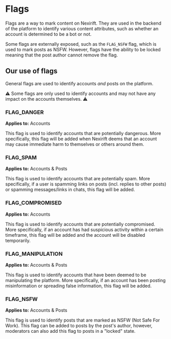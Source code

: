
# Flags

<BadgeWrapper selected="Instance Variation" />

Flags are a way to mark content on Nexirift. They are used in the backend of the platform to identify various content attributes, such as whether an account is determined to be a bot or not.

Some flags are externally exposed, such as the `FLAG_NSFW` flag, which is used to mark posts as NSFW. However, flags have the ability to be locked meaning that the post author cannot remove the flag.

## Our use of flags

General flags are used to identify accounts _and_ posts on the platform.

:warning: Some flags are only used to identify accounts and may not have any impact on the accounts themselves. :warning:

### FLAG_DANGER

**Applies to:** Accounts

This flag is used to identify accounts that are potentially dangerous. More specifically, this flag will be added when Nexirift deems that an account may cause immediate harm to themselves or others around them.

### FLAG_SPAM

**Applies to:** Accounts & Posts

This flag is used to identify accounts that are potentially spam. More specifically, if a user is spamming links on posts (incl. replies to other posts) or spamming messages/links in chats, this flag will be added.

### FLAG_COMPROMISED

**Applies to:** Accounts

This flag is used to identify accounts that are potentially compromised. More specifically, if an account has had suspicious activity within a certain timeframe, this flag will be added and the account will be disabled temporarily.

### FLAG_MANIPULATION

**Applies to:** Accounts & Posts

This flag is used to identify accounts that have been deemed to be manipulating the platform. More specifically, if an account has been posting misinformation or spreading false information, this flag will be added.

### FLAG_NSFW

**Applies to:** Accounts & Posts

This flag is used to identify posts that are marked as NSFW (Not Safe For Work). This flag can be added to posts by the post's author, however, moderators can also add this flag to posts in a "locked" state.

